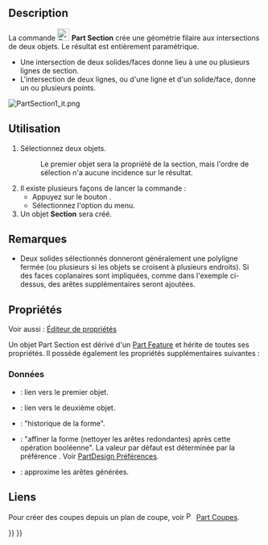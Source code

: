<languages/>

{{Docnav/fr
|[[Part_Sweep/fr|Balayage]]
|[[Part_CrossSections/fr|Coupes]]
|[[Part_Workbench/fr|Atelier Part]]
|IconL=Part_Sweep.svg
|IconR=Part_CrossSections.svg
|IconC=Workbench_Part.svg
}}

{{GuiCommand/fr
|Name=Part_Section
|Name/fr=Part Section
|MenuLocation=Part → Créer une section
|Workbenches=[[Part_Workbench/fr|Part]]
|SeeAlso=[[Part_CrossSections/fr|Part Coupes]]
}}

==Description== 

La commande [[Image:Part_Section.svg|24px|link=/fr]] '''Part Section''' crée une géométrie filaire aux intersections de deux objets. Le résultat est entièrement paramétrique.

* Une intersection de deux solides/faces donne lieu à une ou plusieurs lignes de section.
* L'intersection de deux lignes, ou d'une ligne et d'un solide/face, donne un ou plusieurs points.

[[Image:PartSection1_it.png]]
{{Caption|Un cube sectionné avec un cylindre}}

<span id="Usage"></span>
==Utilisation==

# Sélectionnez deux objets.
#: Le premier objet sera la propriété {{PropertyData|Base}} de la section, mais l'ordre de sélection n'a aucune incidence sur le résultat.
# Il existe plusieurs façons de lancer la commande :
#* Appuyez sur le bouton {{Button|[[Image:Part_Section.svg|16px|link=]] [[Part_Section/fr|Créer une section]]}}.
#* Sélectionnez l'option {{MenuCommand|Part → [[Image:Part_Section.svg|16px|link=/fr]] Créer une section}} du menu.
# Un objet '''Section''' sera créé.

<span id="Notes"></span>
==Remarques==

* Deux solides sélectionnés donneront généralement une polyligne fermée (ou plusieurs si les objets se croisent à plusieurs endroits). Si des faces coplanaires sont impliquées, comme dans l'exemple ci-dessus, des arêtes supplémentaires seront ajoutées.

<span id="Properties"></span>
==Propriétés==

Voir aussi : [[Property_editor/fr|Éditeur de propriétés]]

Un objet Part Section est dérivé d'un [[Part_Feature/fr|Part Feature]] et hérite de toutes ses propriétés. Il possède également les propriétés supplémentaires suivantes :

<span id="Data"></span>
===Données===

{{Properties_Title|Base}}

* {{PropertyData|Base|Link}} : lien vers le premier objet.
* {{PropertyData|Tool|Link}} : lien vers le deuxième objet.

{{Properties_Title|Boolean}}

* {{PropertyData|History|ShapeHistory|hidden}} : "historique de la forme".
* {{PropertyData|Refine|Bool}} : "affiner la forme (nettoyer les arêtes redondantes) après cette opération booléenne". La valeur par défaut est déterminée par la préférence {{MenuCommand|Affiner les modèles automatiquement après une opération sur une esquisse}}. Voir [[PartDesign_Preferences/fr#G.C3.A9n.C3.A9ral|PartDesign Préférences]].

{{Properties_Title|Section}}

* {{PropertyData|Approximation|Bool}} : approxime les arêtes générées.

<span id="Links"></span>
==Liens==

Pour créer des coupes depuis un plan de coupe, voir [[Image:Part_CrossSections.svg|16px|link=Part_CrossSections/fr]] [[Part_CrossSections/fr|Part Coupes]].


{{Docnav/fr
|[[Part_Sweep/fr|Balayage]]
|[[Part_CrossSections/fr|Coupes]]
|[[Part_Workbench/fr|Atelier Part]]
|IconL=Part_Sweep.svg
|IconR=Part_CrossSections.svg
|IconC=Workbench_Part.svg
}}

{{Part Tools navi{{#translation:}}}}
{{Userdocnavi{{#translation:}}}}
{{clear}}